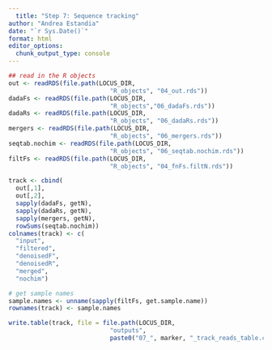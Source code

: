```yaml
---
  title: "Step 7: Sequence tracking"
author: "Andrea Estandia"
date: "`r Sys.Date()`"
format: html
editor_options: 
  chunk_output_type: console
---
```


```r
## read in the R objects
out <- readRDS(file.path(LOCUS_DIR, 
                            "R_objects", "04_out.rds"))
dadaFs <- readRDS(file.path(LOCUS_DIR, 
                            "R_objects","06_dadaFs.rds"))
dadaRs <- readRDS(file.path(LOCUS_DIR, 
                            "R_objects", "06_dadaRs.rds"))
mergers	<- readRDS(file.path(LOCUS_DIR, 
                            "R_objects", "06_mergers.rds"))
seqtab.nochim <- readRDS(file.path(LOCUS_DIR, 
                            "R_objects", "06_seqtab.nochim.rds"))
filtFs <- readRDS(file.path(LOCUS_DIR, 
                            "R_objects", "04_fnFs.filtN.rds"))

track <- cbind(
  out[,1],
  out[,2],
  sapply(dadaFs, getN),
  sapply(dadaRs, getN),
  sapply(mergers, getN),
  rowSums(seqtab.nochim))
colnames(track) <- c(
  "input", 
  "filtered",
  "denoisedF",
  "denoisedR",
  "merged",
  "nochim")

# get sample names
sample.names <- unname(sapply(filtFs, get.sample.name))
rownames(track) <- sample.names

write.table(track, file = file.path(LOCUS_DIR, 
                            "outputs",
                            paste0("07_", marker, "_track_reads_table.csv")))
```